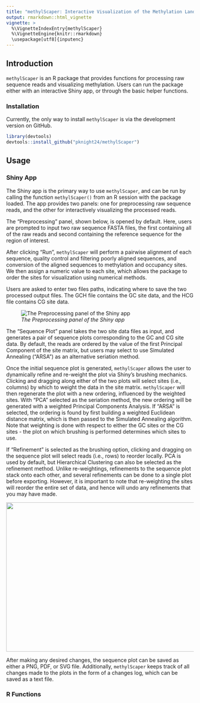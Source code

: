 ```yaml
---
title: "methylScaper: Interactive Visualization of the Methylation Landscape"
output: rmarkdown::html_vignette
vignette: >
  %\VignetteIndexEntry{methylScaper}
  %\VignetteEngine{knitr::rmarkdown}
  \usepackage[utf8]{inputenc}
---
```


## Introduction

`methylScaper` is an R package that provides functions for processing raw sequence reads and
visualizing methylation. Users can run the package either with an interactive Shiny app, or
through the basic helper functions.

### Installation

Currently, the only way to install `methylScaper` is via the development version on GitHub.

```r
library(devtools)
devtools::install_github("pknight24/methylScaper")
```

## Usage

### Shiny App

The Shiny app is the primary way to use `methylScaper`, and can be run
by calling the function `methylScaper()` from an R session with the
package loaded. The app provides two panels:
one for preprocessing raw sequence reads, and the other for
interactively visualizing the processed reads. 

The "Preprocessing" panel, shown below, is opened by default. Here,
users are prompted to input two raw sequence FASTA files, the first
containing all of the raw reads and second containing the reference
sequence for the region of interest. 

After clicking "Run", `methylScaper` will perform a pairwise alignment
of each sequence, quality control and filtering poorly aligned
sequences, and conversion of the aligned sequences to methylation and
occupancy sites. We then assign a numeric value to each site, which
allows the package to order the sites for visualization using
numerical methods. 

Users are asked to enter two files paths, indicating where to save the
two processed output files. The GCH file contains the GC site data,
and the HCG file contains CG site data. 

![*The Preprocessing panel of the Shiny app*](preprocessing_panel.png)

The "Sequence Plot" panel takes the two site data files as input, and
generates a pair of sequence plots corresponding to the GC and CG site
data.
By default, the reads are ordered by the value of the first Principal
Component of the site matrix, but users may select to use Simulated
Annealing ("ARSA") as an alternative seriation method. 

Once the initial sequence plot is generated, `methylScaper` allows the
user to dynamically refine and re-weight the plot via Shiny's brushing
mechanics. Clicking and dragging along either of the two plots will
select sites (i.e., columns) by which to weight the data in the site
matrix. `methylScaper` will then regenerate the plot with a new
ordering, influenced by the weighted sites. With "PCA" selected as the
seriation method, the new ordering will be generated with a weighted
Principal Components Analysis. If "ARSA" is selected, the ordering is found by first
building a weighted Euclidean distance matrix, which is then passed to
the Simulated Annealing algorithm. Note that weighting is
done with respect to either the GC sites or the CG sites - the plot on
which brushing is performed determines which sites to use.

If "Refinement" is selected as the brushing option, clicking and
dragging on the sequence plot will select reads (i.e., rows) to
reorder locally. PCA is used by default, but Hierarchical Clustering
can also be selected as the refinement method. Unlike re-weightings,
refinements to the sequence plot stack onto each other, and several
refinements can be done to a single plot before exporting. However, it
is important to note that re-weighting the sites will reorder the
entire set of data, and hence will undo any refinements that you may
have made.

<img src="sequence_plot_panel.png" width="600" height="400" />

After making any desired changes, the sequence plot can be saved as
either a PNG, PDF, or SVG file. Additionally, `methylScaper` keeps
track of all changes made to the plots in the form of a changes log,
which can be saved as a text file.

### R Functions
